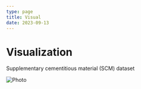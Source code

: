 ```yaml
---
type: page
title: Visual
date: 2023-09-13
---
```


# Visualization

Supplementary cementitious material (SCM) dataset


<Image
  src="/images/structure.png"
  alt="Photo"
  width={1324}
  height={1316}
  priority
  className="next-image"
/>
